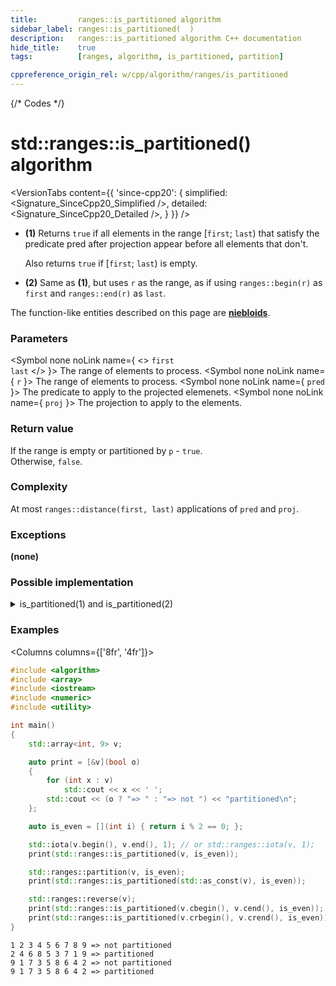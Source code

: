 ```yaml
---
title:         ranges::is_partitioned algorithm
sidebar_label: ranges::is_partitioned(  )
description:   ranges::is_partitioned algorithm C++ documentation
hide_title:    true
tags:          [ranges, algorithm, is_partitioned, partition]

cppreference_origin_rel: w/cpp/algorithm/ranges/is_partitioned
---
```



{/* Codes */}


# std::ranges::is_partitioned() algorithm

<VersionTabs content={{
	'since-cpp20': {
		simplified:	<Signature_SinceCpp20_Simplified />,
		detailed:	<Signature_SinceCpp20_Detailed />,
	}
}} />

- **(1)** Returns `true` if all elements in the range [`first`; `last`) that satisfy the predicate pred after projection appear before all elements that don't.

  Also returns `true` if [`first`; `last`) is empty.

- **(2)** Same as **(1)**, but uses `r` as the range, as if using `ranges::begin(r)` as `first` and `ranges::end(r)` as `last`.

The function-like entities described on this page are [**niebloids**](/docs/std/algo/niebloids).

### Parameters

<SymbolTable>

  <Symbol none noLink name={ <> <code>first</code> <br/> <code>last</code> </> }>
    The range of elements to process.
  </Symbol>
  <Symbol none noLink name={ <code>r</code> }>
    The range of elements to process.
  </Symbol>
  <Symbol none noLink name={ <code>pred</code> }>
    The predicate to apply to the projected elemenets.
  </Symbol>
  <Symbol none noLink name={ <code>proj</code> }>
    The projection to apply to the elements.
  </Symbol>

</SymbolTable>

### Return value

If the range is empty or partitioned by `p` - `true`.  
Otherwise, `false`.

### Complexity

At most `ranges::distance(first, last)` applications of `pred` and `proj`.

### Exceptions

**(none)**

### Possible implementation

<details>
<summary>is_partitioned(1) and is_partitioned(2)</summary>

```cpp
struct is_partitioned_fn
{
    template<std::input_iterator I, std::sentinel_for<I> S, class Proj = std::identity,
             std::indirect_unary_predicate<std::projected<I, Proj>> Pred>
    constexpr bool operator()(I first, S last, Pred pred, Proj proj = {}) const
    {
        for (; first != last; ++first)
            if (!std::invoke(pred, std::invoke(proj, *first)))
                break;

        for (; first != last; ++first)
            if (std::invoke(pred, std::invoke(proj, *first)))
                return false;

        return true;
    }

    template<ranges::input_range R, class Proj = std::identity,
             std::indirect_unary_predicate<std::projected<ranges::iterator_t<R>, Proj>> Pred>
    constexpr bool operator()(R&& r, Pred pred, Proj proj = {}) const
    {
        return (*this)(ranges::begin(r), ranges::end(r), std::ref(pred), std::ref(proj));
    }
};

inline constexpr auto is_partitioned = is_partitioned_fn();
```

</details>

### Examples

<Columns columns={['8fr', '4fr']}>
<div>

```cpp title='Main.cpp' showLineNumbers
#include <algorithm>
#include <array>
#include <iostream>
#include <numeric>
#include <utility>

int main()
{
    std::array<int, 9> v;

    auto print = [&v](bool o)
    {
        for (int x : v)
            std::cout << x << ' ';
        std::cout << (o ? "=> " : "=> not ") << "partitioned\n";
    };

    auto is_even = [](int i) { return i % 2 == 0; };

    std::iota(v.begin(), v.end(), 1); // or std::ranges::iota(v, 1);
    print(std::ranges::is_partitioned(v, is_even));

    std::ranges::partition(v, is_even);
    print(std::ranges::is_partitioned(std::as_const(v), is_even));

    std::ranges::reverse(v);
    print(std::ranges::is_partitioned(v.cbegin(), v.cend(), is_even));
    print(std::ranges::is_partitioned(v.crbegin(), v.crend(), is_even));
}
```

</div>
<div>

```plaintext title="Possible Output"
1 2 3 4 5 6 7 8 9 => not partitioned
2 4 6 8 5 3 7 1 9 => partitioned
9 1 7 3 5 8 6 4 2 => not partitioned
9 1 7 3 5 8 6 4 2 => partitioned
```

</div>
</Columns>
